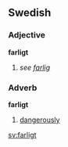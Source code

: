 ==Swedish==
===Adjective===
'''farligt'''
# ''see [[farlig]]''

===Adverb===
'''farligt'''
# [[dangerously]]

[[sv:farligt]]